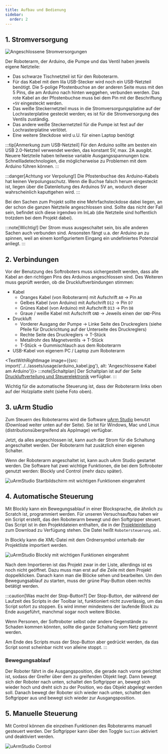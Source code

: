 ```yaml
---
title: Aufbau und Bedienung
sidebar:
  order: 2
---
```



## 1. Stromversorgung

![Angeschlossene Stromversorgungen]($assets/usage/stromversorgung.jpg)

Der Roboterarm, der Arduino, die Pumpe und das Ventil haben jeweils eigene Netzteile:

- Das schwarze Tischnetzteil ist für den Roboterarm.
- Für das Kabel mit dem lila USB-Stecker wird noch ein USB-Netzteil benötigt.
  Die 5-polige Pfostenbuchse an der anderen Seite muss mit den 5 Pins, die am Arduino nach hinten weggehen, verbunden werden.
  Das rote Kabel an der Pfostenbuchse muss bei dem Pin mit der Beschriftung `+5V` eingesteckt werden.
- Das weiße Steckernetzteil muss in die Stromversorgungsplatine auf der Lochrasterplatine gesteckt werden; es ist für die Stromversorgung des Ventils zuständig.
- Das andere weiße Steckernetzteil für die Pumpe ist fest auf der Lochrasterplatine verlötet.
- Eine weitere Steckdose wird u.U. für einen Laptop benötigt

:::tip[Anmerkung zum USB-Netzteil]
Für den Arduino sollte am besten ein USB 2.0-Netzteil verwendet werden, das konstant 5V, max. 2A ausgibt.
Neuere Netzteile haben teilweise variable Ausgangsspannungen bzw. Schnellladetechnologien, die möglicherweise zu Problemen mit dem Arduino führen können.
:::

:::danger[Achtung vor Verpolung!]
Die Pfostenbuchse des Arduino-Kabels hat keinen Verpolungsschutz.
Wenn die Buchse falsch herum eingesteckt ist, liegen über die Datenleitung des Arduinos 5V an, wodurch dieser wahrscheinlich kaputtgehen wird.
:::

Bei den Sachen zum Projekt sollte eine Mehrfachsteckdose dabei liegen, an der schon die ganzen Netzteile angeschlossen sind.
Sollte das nicht der Fall sein, befindet sich diese irgendwo im InLab (die Netzteile sind hoffentlich trotzdem bei dem Projekt dabei).

:::note[Wichtig!]
Der Strom muss ausgeschaltet sein, bis alle anderen Sachen auch verbunden sind.
Ansonsten fängt u.a. der Arduino an zu spinnen, weil an einem konfiguriertem Eingang ein undefiniertes Potenzial anliegt.
:::

## 2. Verbindungen

Vor der Benutzung des Softroboters muss sichergestellt werden, dass alle Kabel an den richtigen Pins des Arduinos angeschlossen sind.
Des Weiteren muss geprüft werden, ob die Druckluftverbindungen stimmen:

- Kabel
  - Oranges Kabel (von Roboterarm) mit Aufschrift `A0` → Pin `A0`
  - Gelbes Kabel (von Arduino) mit Aufschrift `D12` → Pin `D7`
  - Grünes Kabel (von Arduino) mit Aufschrift `D13` → Pin `D8`
  - Graue / weiße Kabel mit Aufschrift `GND` → Jeweils einen der `GND`-Pins
- Druckluft
  - Vorderer Ausgang der Pumpe → Linke Seite des Druckreglers (siehe Pfeile für Druckrichtung auf der Unterseite des Druckreglers)
  - Rechte Seite des Druckreglers → T-Stück
  - Metallrohr des Magnetventils → T-Stück
  - T-Stück → Gummischlauch aus dem Roboterarm
- USB-Kabel von eigenem PC / Laptop zum Roboterarm

<TextWithRightImage image={{src: import('../../assets/usage/arduino_kabel.jpg'), alt: 'Angeschlossene Kabel am Arduino'}}>
  :::note[Schaltplan]
  Der Schaltplan ist auf der Seite [Druckluftverteilung und Steuerelektronik](/electronics) verfügbar.
  :::

  Wichtig für die automatische Steuerung ist, dass der Roboterarm links oben auf der Holzplatte steht (siehe Foto oben).
</TextWithRightImage>

## 3. uArm Studio

Zum Steuern des Roboterarms wird die Software [uArm Studio](https://www.ufactory.cc/download-uarm-robot) benutzt (Download weiter unten auf der Seite).
Sie ist für Windows, Mac und Linux (distributionsübergreifend als AppImage) verfügbar.

Jetzt, da alles angeschlossen ist, kann auch der Strom für die Schaltung angeschaltet werden.
Der Roboterarm hat zusätzlich einen eigenen Schalter.

Wenn der Roboterarm angeschaltet ist, kann auch uArm Studio gestartet werden.
Die Software hat zwei wichtige Funktionen, die bei dem Softroboter genutzt werden: Blockly und Control (mehr dazu später).

![uArmStudio Startbildschirm mit wichtigen Funktionen eingerahmt]($assets/usage/uarmstudio_start.png)

## 4. Automatische Steuerung

Mit Blockly kann ein Bewegungsablauf in einer Blocksprache, die ähnlich zu Scratch ist, programmiert werden.
Für unseren Versuchsaufbau haben wir ein Script erstellt, das den Roboterarm bewegt und den Softgripper steuert.
Das Script ist in den Projektdateien enthalten, die in der [Projekteinleitung](/softroboter/introduction) zum Download zu Verfügung stehen.
Die Datei heißt `Robotersteuerung.xml`.

In Blockly kann die XML-Datei mit dem Ordnersymbol unterhalb der Projektliste importiert werden.

![uArmStudio Blockly mit wichtigen Funktionen eingerahmt]($assets/usage/uarmstudio_import.png)

Nach dem Importieren ist das Projekt zwar in der Liste, allerdings ist es noch nicht geöffnet.
Dazu muss man erst auf die Zeile mit dem Projekt doppelklicken.
Danach kann man die Blöcke sehen und bearbeiten.
Um den Bewegungsablauf zu starten, muss der grüne Play-Button oben rechts betätigt werden.

:::caution[Was macht der Stop-Button?]
Der Stop-Button, der während der Laufzeit des Scripts in der Toolbar ist, funktioniert nicht zuverlässig, um das Script sofort zu stoppen.
Es wird immer mindestens der laufende Block zu Ende ausgeführt, manchmal sogar noch weitere Blöcke.

Wenn Personen, der Softroboter selbst oder andere Gegenstände zu Schaden kommen könnten, sollte die ganze Schaltung vom Netz getrennt werden.

Am Ende des Scripts muss der Stop-Button aber gedrückt werden, da das Script sonst scheinbar nicht von alleine stoppt.
:::

### Bewegungsablauf

Der Roboter fährt in die Ausgangsposition, die gerade nach vorne gerichtet ist, sodass der Greifer über dem zu greifenden Objekt liegt.
Dann bewegt sich der Roboter nach unten, schaltet den Softgripper an, bewegt sich wieder hoch und dreht sich zu der Position, wo das Objekt abgelegt werden soll.
Danach bewegt der Roboter sich wieder nach unten, schaltet den Softgripper aus und bewegt sich wieder zur Ausgangsposition.

## 5. Manuelle Steuerung

Mit Control können die einzelnen Funktionen des Roboterarms manuell gesteuert werden.
Der Softgripper kann über den Toggle `Suction` aktiviert und deaktiviert werden.

![uArmStudio Control]($assets/usage/uarmstudio_control.png)
